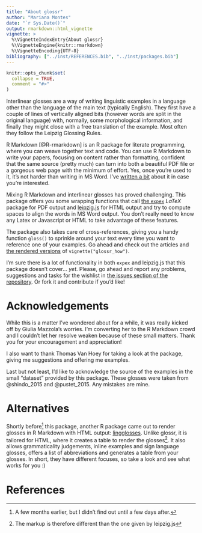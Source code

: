 ```yaml
---
title: "About glossr"
author: "Mariana Montes"
date: "`r Sys.Date()`"
output: rmarkdown::html_vignette
vignette: >
  %\VignetteIndexEntry{About glossr}
  %\VignetteEngine{knitr::rmarkdown}
  %\VignetteEncoding{UTF-8}
bibliography: ["../inst/REFERENCES.bib", "../inst/packages.bib"]
---
```


```r
knitr::opts_chunk$set(
  collapse = TRUE,
  comment = "#>"
)
```

Interlinear glosses are a way of writing linguistic examples in a language other than the language of the main text (typically English). They first have a couple of lines of vertically aligned bits (however words are split in the original language) with, normally, some morphological information, and finally they might close with a free translation of the example. Most often they follow the Leipzig Glossing Rules.

R Markdown [@R-rmarkdown] is an R package for literate programming, where you can weave together text and code. You can use R Markdown to write your papers, focusing on content rather than formatting, confident that the same source (pretty much) can turn into both a beautiful PDF file or a gorgeous web page with the minimum of effort. Yes, once you're used to it, it's not harder than writing in MS Word. I've [written a bit](https://www.marianamontes.me/post/academic-writing-in-r-markdown-i/) about it in case you're interested.

Mixing R Markdown and interlinear glosses has proved challenging. This package offers you some wrapping functions that call [the `expex`](https://ctan.org/pkg/expex?lang=en) $LaTeX$ package for PDF output and [leipzig.js](https://github.com/bdchauvette/leipzig.js/) for HTML output and try to compute spaces to align the words in MS Word output. You don't really need to know any Latex or Javascript or HTML to take advantage of these features.

The package also takes care of cross-references, giving you a handy function `gloss()` to sprinkle around your text every time you want to reference one of your examples. Go ahead and check out the articles and [the rendered versions](https://github.com/montesmariana/glossr/tree/main/inst/examples/) of `vignette("glossr_how")`.

I'm sure there is a lot of functionality in both `expex` and leipzig.js that this package doesn't cover... *yet*. Please, go ahead and report any problems, suggestions and tasks for the wishlist in [the issues section of the repository](https://github.com/montesmariana/glossr/issues). Or fork it and contribute if you'd like!

# Acknowledgements

While this is a matter I've wondered about for a while, it was really kicked off by Giulia Mazzola's worries. I'm converting her to the R Markdown crowd and I couldn't let her resolve weaken because of these small matters. Thank you for your encouragement and appreciation!

I also want to thank Thomas Van Hoey for taking a look at the package, giving me suggestions and offering me examples.

Last but not least, I'd like to acknowledge the source of the examples in the small "dataset" provided by this package. These glosses were taken from @shindo_2015 and @pustet_2015. Any mistakes are mine.

# Alternatives

Shortly before^[A few months earlier, but I didn't find out until a few days after.] this package, another R package came out to render glosses in R Markdown with HTML output: [lingglosses](https://agricolamz.github.io/lingglosses/). Unlike glossr, it is tailored for HTML, where it creates a table to render the glosses^[The markup is therefore different than the one given by leipzig.js]. It also allows grammaticality judgements, inline examples and sign language glosses, offers a list of abbreviations and generates a table from your glosses. In short, they have different focuses, so take a look and see what works for you :) 

# References

